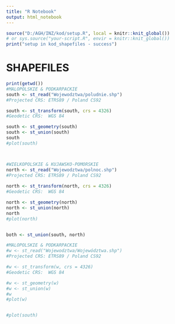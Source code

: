 ```yaml
---
title: "R Notebook"
output: html_notebook
---
```



```r
source("D:/AGH/INZ/kod/setup.R", local = knitr::knit_global())
# or sys.source("your-script.R", envir = knitr::knit_global())
print("setup in kod_shapefiles - success")
```


# SHAPEFILES

```r

print(getwd())
#MALOPOLSKIE & PODKARPACKIE
south <- st_read("Wojewodztwa/poludnie.shp")
#Projected CRS: ETRS89 / Poland CS92

south <- st_transform(south, crs = 4326)
#Geodetic CRS:  WGS 84

south <- st_geometry(south)
south <- st_union(south)
south
#plot(south)



#WIELKOPOLSKIE & KUJAWSKO-POMORSKIE
north <- st_read("Wojewodztwa/polnoc.shp")
#Projected CRS: ETRS89 / Poland CS92
  
north <- st_transform(north, crs = 4326)
#Geodetic CRS:  WGS 84

north <- st_geometry(north)
north <- st_union(north)
north
#plot(north)


both <- st_union(south, north)
```

```r
#MALOPOLSKIE & PODKARPACKIE
#w <- st_read("Wojewodztwa/Województwa.shp")
#Projected CRS: ETRS89 / Poland CS92

#w <- st_transform(w, crs = 4326)
#Geodetic CRS:  WGS 84

#w <- st_geometry(w)
#w <- st_union(w)
#w
#plot(w)


#plot(south)
```

```r
```
